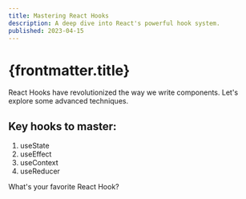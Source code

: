 ```yaml
---
title: Mastering React Hooks
description: A deep dive into React's powerful hook system.
published: 2023-04-15
---
```


# {frontmatter.title}

React Hooks have revolutionized the way we write components. Let's explore some advanced techniques.

## Key hooks to master:

1. useState
2. useEffect
3. useContext
4. useReducer

What's your favorite React Hook?